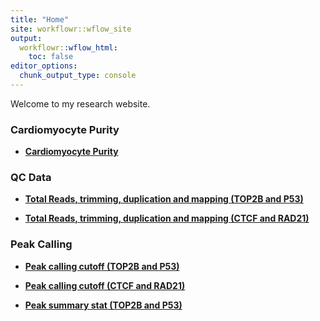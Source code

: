 ```yaml
---
title: "Home"
site: workflowr::wflow_site
output:
  workflowr::wflow_html:
    toc: false
editor_options:
  chunk_output_type: console
---
```


Welcome to my research website.

### **Cardiomyocyte Purity**  

- **[Cardiomyocyte Purity](https://sayanpaul01.github.io/ChIPSeq_project/Flow.html)**


### **QC Data**
- **[Total Reads, trimming, duplication and mapping (TOP2B and P53)](https://sayanpaul01.github.io/ChIPSeq_project/Total_Reads_and_Mapped_Reads_TOP2B_P53.html)**

- **[Total Reads, trimming, duplication and mapping (CTCF and RAD21)](https://sayanpaul01.github.io/ChIPSeq_project/Total_Reads_and_Mapped_Reads_CTCF_RAD21.html)**

### **Peak Calling**

- **[Peak calling cutoff (TOP2B and P53)](https://sayanpaul01.github.io/ChIPSeq_project/Peak_Calling_cutoff_TOP2B_P53.html)**

- **[Peak calling cutoff (CTCF and RAD21)](https://sayanpaul01.github.io/ChIPSeq_project/Peak_Calling_cutoff_CTCF_RAD21.html)**

- **[Peak summary stat (TOP2B and P53)](https://sayanpaul01.github.io/ChIPSeq_project/Peak_details_TOP2B_P53.html)**

